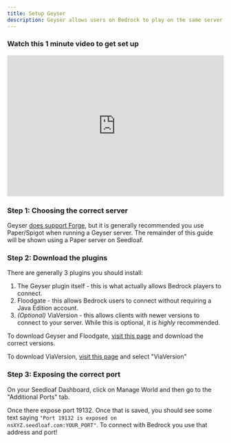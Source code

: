 ```yaml
---
title: Setup Geyser
description: Geyser allows users on Bedrock to play on the same server as Java Edition players. This guide runs you through setting Geyser up on a Paper server on Seedloaf.
---
```


### Watch this 1 minute video to get set up

<iframe
  src="https://player.mux.com/mi02W6Lk01Owd02pXZdjUrdlNnX00pZ700m401YTH00j029aUCY?metadata-video-title=geyser_recording&accent-color=%23605dff"
  style="width: 100%; border: none; aspect-ratio: 83/54;"
  allow="accelerometer; gyroscope; autoplay; encrypted-media; picture-in-picture;"
  allowfullscreen
></iframe>

### Step 1: Choosing the correct server

Geyser [does support Forge](https://geysermc.org/wiki/geyser/setup?platform=modded-servers&host=provider),
but it is generally recommended you use Paper/Spigot when running a Geyser server. The remainder of this
guide will be shown using a Paper server on Seedloaf.

### Step 2: Download the plugins

There are generally 3 plugins you should install:

1. The Geyser plugin itself - this is what actually allows Bedrock players to connect.
1. Floodgate - this allows Bedrock users to connect without requiring a Java Edition account.
1. *(Optional)* ViaVersion - this allows clients with newer versions to connect to your server.
While this is optional, it is *highly* recommended.

To download Geyser and Floodgate, [visit this page](https://geysermc.org/download)
and download the correct versions.

To download ViaVersion, [visit this page](https://viaversion.com/) and select "ViaVersion"

### Step 3: Exposing the correct port

On your Seedloaf Dashboard, click on Manage World and then go to the "Additional Ports" tab.

Once there expose port 19132. Once that is saved, you should see some text saying
<code>"Port 19132 is exposed on nsXYZ.seedloaf.com:YOUR_PORT"</code>. To connect with Bedrock
you use that address and port!